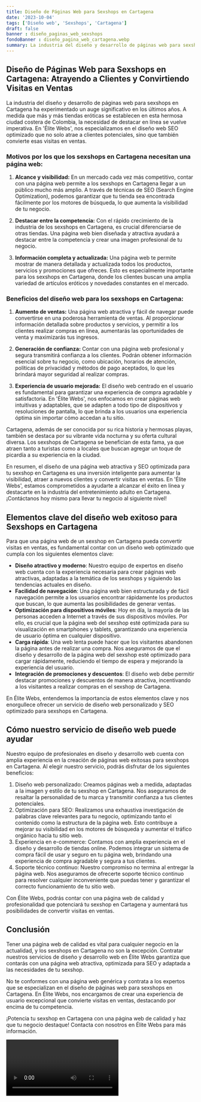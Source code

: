 ```yaml
---
title: Diseño de Páginas Web para Sexshops en Cartagena
date: '2023-10-04'
tags: ['Diseño web', 'Sexshops', 'Cartagena']
draft: false
banner : diseño_paginas_web_sexshops
fondoBanner : diseño_pagina_web_cartagena.webp
summary: La industria del diseño y desarrollo de páginas web para sexshops en Cartagena ha experimentado un auge significativo en los últimos años. A medida que más y más tiendas eróticas se establecen en esta hermosa ciudad costera de Colombia, la necesidad de destacar en línea se vuelve imperativa. En 'Élite Webs', nos especializamos en el diseño web SEO optimizado que no solo atrae a clientes potenciales, sino que también convierte esas visitas en ventas.
---
```


## Diseño de Páginas Web para Sexshops en Cartagena: Atrayendo a Clientes y Convirtiendo Visitas en Ventas

La industria del diseño y desarrollo de páginas web para sexshops en Cartagena ha experimentado un auge significativo en los últimos años. A medida que más y más tiendas eróticas se establecen en esta hermosa ciudad costera de Colombia, la necesidad de destacar en línea se vuelve imperativa. En 'Élite Webs', nos especializamos en el diseño web SEO optimizado que no solo atrae a clientes potenciales, sino que también convierte esas visitas en ventas.

### Motivos por los que los sexshops en Cartagena necesitan una página web:

1. **Alcance y visibilidad:** En un mercado cada vez más competitivo, contar con una página web permite a los sexshops en Cartagena llegar a un público mucho más amplio. A través de técnicas de SEO (Search Engine Optimization), podemos garantizar que tu tienda sea encontrada fácilmente por los motores de búsqueda, lo que aumenta la visibilidad de tu negocio.

2. **Destacar entre la competencia:** Con el rápido crecimiento de la industria de los sexshops en Cartagena, es crucial diferenciarse de otras tiendas. Una página web bien diseñada y atractiva ayudará a destacar entre la competencia y crear una imagen profesional de tu negocio.

3. **Información completa y actualizada:** Una página web te permite mostrar de manera detallada y actualizada todos los productos, servicios y promociones que ofreces. Esto es especialmente importante para los sexshops en Cartagena, donde los clientes buscan una amplia variedad de artículos eróticos y novedades constantes en el mercado.

### Beneficios del diseño web para los sexshops en Cartagena:

1. **Aumento de ventas:** Una página web atractiva y fácil de navegar puede convertirse en una poderosa herramienta de ventas. Al proporcionar información detallada sobre productos y servicios, y permitir a los clientes realizar compras en línea, aumentarás las oportunidades de venta y maximizarás tus ingresos.

2. **Generación de confianza:** Contar con una página web profesional y segura transmitirá confianza a los clientes. Podrán obtener información esencial sobre tu negocio, como ubicación, horarios de atención, políticas de privacidad y métodos de pago aceptados, lo que les brindará mayor seguridad al realizar compras.

3. **Experiencia de usuario mejorada:** El diseño web centrado en el usuario es fundamental para garantizar una experiencia de compra agradable y satisfactoria. En 'Élite Webs', nos enfocamos en crear páginas web intuitivas y adaptables, que se adapten a todo tipo de dispositivos y resoluciones de pantalla, lo que brinda a los usuarios una experiencia óptima sin importar cómo accedan a tu sitio.

Cartagena, además de ser conocida por su rica historia y hermosas playas, también se destaca por su vibrante vida nocturna y su oferta cultural diversa. Los sexshops de Cartagena se benefician de esta fama, ya que atraen tanto a turistas como a locales que buscan agregar un toque de picardía a su experiencia en la ciudad.

En resumen, el diseño de una página web atractiva y SEO optimizada para tu sexshop en Cartagena es una inversión inteligente para aumentar la visibilidad, atraer a nuevos clientes y convertir visitas en ventas. En 'Élite Webs', estamos comprometidos a ayudarte a alcanzar el éxito en línea y destacarte en la industria del entretenimiento adulto en Cartagena. ¡Contáctanos hoy mismo para llevar tu negocio al siguiente nivel!

<GifSeo />

<Cta />

## Elementos clave del diseño web exitoso para Sexshops en Cartagena

Para que una página web de un sexshop en Cartagena pueda convertir visitas en ventas, es fundamental contar con un diseño web optimizado que cumpla con los siguientes elementos clave:

- **Diseño atractivo y moderno**: Nuestro equipo de expertos en diseño web cuenta con la experiencia necesaria para crear páginas web atractivas, adaptadas a la temática de los sexshops y siguiendo las tendencias actuales en diseño.
- **Facilidad de navegación**: Una página web bien estructurada y de fácil navegación permite a los usuarios encontrar rápidamente los productos que buscan, lo que aumenta las posibilidades de generar ventas.
- **Optimización para dispositivos móviles**: Hoy en día, la mayoría de las personas acceden a Internet a través de sus dispositivos móviles. Por ello, es crucial que la página web del sexshop esté optimizada para su visualización en smartphones y tablets, garantizando una experiencia de usuario óptima en cualquier dispositivo.
- **Carga rápida**: Una web lenta puede hacer que los visitantes abandonen la página antes de realizar una compra. Nos aseguramos de que el diseño y desarrollo de la página web del sexshop esté optimizado para cargar rápidamente, reduciendo el tiempo de espera y mejorando la experiencia del usuario.
- **Integración de promociones y descuentos**: El diseño web debe permitir destacar promociones y descuentos de manera atractiva, incentivando a los visitantes a realizar compras en el sexshop de Cartagena.

En Élite Webs, entendemos la importancia de estos elementos clave y nos enorgullece ofrecer un servicio de diseño web personalizado y SEO optimizado para sexshops en Cartagena.

## Cómo nuestro servicio de diseño web puede ayudar

Nuestro equipo de profesionales en diseño y desarrollo web cuenta con amplia experiencia en la creación de páginas web exitosas para sexshops en Cartagena. Al elegir nuestro servicio, podrás disfrutar de los siguientes beneficios:

1. Diseño web personalizado: Creamos páginas web a medida, adaptadas a la imagen y estilo de tu sexshop en Cartagena. Nos aseguramos de resaltar la personalidad de tu marca y transmitir confianza a tus clientes potenciales.
2. Optimización para SEO: Realizamos una exhaustiva investigación de palabras clave relevantes para tu negocio, optimizando tanto el contenido como la estructura de la página web. Esto contribuye a mejorar su visibilidad en los motores de búsqueda y aumentar el tráfico orgánico hacia tu sitio web.
3. Experiencia en e-commerce: Contamos con amplia experiencia en el diseño y desarrollo de tiendas online. Podemos integrar un sistema de compra fácil de usar y seguro en tu página web, brindando una experiencia de compra agradable y segura a tus clientes.
4. Soporte técnico continuo: Nuestro compromiso no termina al entregar la página web. Nos aseguramos de ofrecerte soporte técnico continuo para resolver cualquier inconveniente que puedas tener y garantizar el correcto funcionamiento de tu sitio web.

Con Élite Webs, podrás contar con una página web de calidad y profesionalidad que potenciará tu sexshop en Cartagena y aumentará tus posibilidades de convertir visitas en ventas.

## Conclusión

Tener una página web de calidad es vital para cualquier negocio en la actualidad, y los sexshops en Cartagena no son la excepción. Contratar nuestros servicios de diseño y desarrollo web en Élite Webs garantiza que contarás con una página web atractiva, optimizada para SEO y adaptada a las necesidades de tu sexshop.

No te conformes con una página web genérica y contrata a los expertos que se especializan en el diseño de páginas web para sexshops en Cartagena. En Élite Webs, nos encargamos de crear una experiencia de usuario excepcional que convierte visitas en ventas, destacando por encima de tu competencia.

¡Potencia tu sexshop en Cartagena con una página web de calidad y haz que tu negocio destaque! Contacta con nosotros en Élite Webs para más información.

<Video />

<CtaBot job='Sexshops' city='Cartagena'/>

<Gmaps query='Cartagena+españa+maps' />